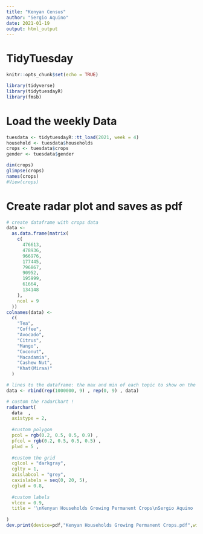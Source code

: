 ---
title: "Kenyan Census"
author: "Sergio Aquino"
date: 2021-01-19
output: html_output
---

# TidyTuesday

```{r setup, include=FALSE}

knitr::opts_chunk$set(echo = TRUE)

library(tidyverse)
library(tidytuesdayR)
library(fmsb)

```

# Load the weekly Data

```{r }

tuesdata <- tidytuesdayR::tt_load(2021, week = 4)
household <- tuesdata$households
crops <- tuesdata$crops
gender <- tuesdata$gender

dim(crops)
glimpse(crops)
names(crops)
#View(crops)

```

# Create radar plot and saves as pdf

```{r}

# create dataframe with crops data
data <-
  as.data.frame(matrix(
    c(
      476613,
      478936,
      966976,
      177445,
      796867,
      90952,
      195999,
      61664,
      134148
    ),
    ncol = 9
  ))
colnames(data) <-
  c(
    "Tea",
    "Coffee",
    "Avocado",
    "Citrus",
    "Mango",
    "Coconut",
    "Macadamia",
    "Cashew Nut",
    "Khat(Miraa)"
  )

# lines to the dataframe: the max and min of each topic to show on the plot!
data <- rbind(rep(1000000, 9) , rep(0, 9) , data)

# custom the radarChart !
radarchart(
  data  ,
  axistype = 2,
  
  #custom polygon
  pcol = rgb(0.2, 0.5, 0.5, 0.9) ,
  pfcol = rgb(0.2, 0.5, 0.5, 0.5) ,
  plwd = 5 ,
  
  #custom the grid
  cglcol = "darkgray",
  cglty = 1,
  axislabcol = "grey",
  caxislabels = seq(0, 20, 5),
  cglwd = 0.8,
  
  #custom labels
  vlcex = 0.9,
  title = '\nKenyan Households Growing Permanent Crops\nSergio Aquino | Data: rKenyaCensus | #TidyTuesday'
  
) 
dev.print(device=pdf,"Kenyan Households Growing Permanent Crops.pdf",width=10,height=10)
```

